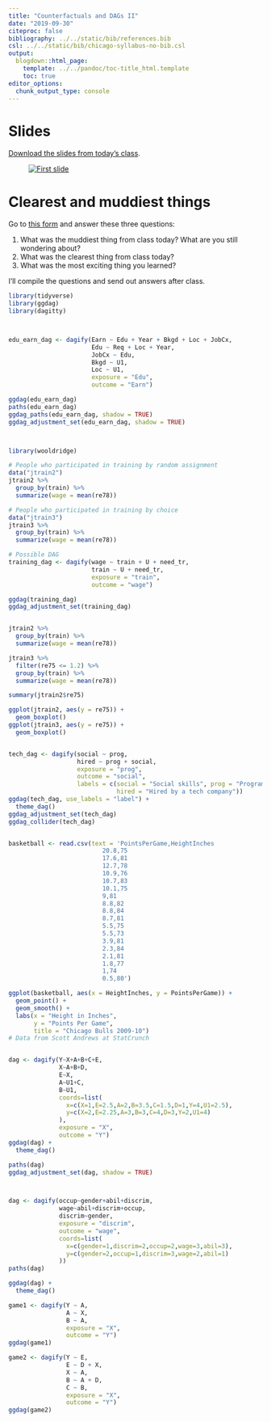```yaml
---
title: "Counterfactuals and DAGs II"
date: "2019-09-30"
citeproc: false
bibliography: ../../static/bib/references.bib
csl: ../../static/bib/chicago-syllabus-no-bib.csl
output:
  blogdown::html_page:
    template: ../../pandoc/toc-title_html.template
    toc: true
editor_options: 
  chunk_output_type: console
---
```


# Slides

[Download the slides from today's class](/slides/PMAP-8521_2019-09-30.pdf).

<figure>
[![First slide](/images/slides/slides_2019-09-30.png)](/slides/PMAP-8521_2019-09-30.pdf)
</figure>


# Clearest and muddiest things

Go to [this form](https://forms.gle/gDXoxmbQeps5suaJ6) and answer these three questions:

1. What was the muddiest thing from class today? What are you still wondering about?
2. What was the clearest thing from class today? 
3. What was the most exciting thing you learned?

I'll compile the questions and send out answers after class.

```r
library(tidyverse)
library(ggdag)
library(dagitty)



edu_earn_dag <- dagify(Earn ~ Edu + Year + Bkgd + Loc + JobCx,
                       Edu ~ Req + Loc + Year,
                       JobCx ~ Edu,
                       Bkgd ~ U1,
                       Loc ~ U1,
                       exposure = "Edu",
                       outcome = "Earn")

ggdag(edu_earn_dag)
paths(edu_earn_dag)
ggdag_paths(edu_earn_dag, shadow = TRUE)
ggdag_adjustment_set(edu_earn_dag, shadow = TRUE)



library(wooldridge)

# People who participated in training by random assignment
data("jtrain2")
jtrain2 %>% 
  group_by(train) %>% 
  summarize(wage = mean(re78))

# People who participated in training by choice
data("jtrain3")
jtrain3 %>% 
  group_by(train) %>% 
  summarize(wage = mean(re78))

# Possible DAG
training_dag <- dagify(wage ~ train + U + need_tr,
                       train ~ U + need_tr,
                       exposure = "train",
                       outcome = "wage")

ggdag(training_dag)
ggdag_adjustment_set(training_dag)


jtrain2 %>% 
  group_by(train) %>% 
  summarize(wage = mean(re78))

jtrain3 %>% 
  filter(re75 <= 1.2) %>% 
  group_by(train) %>% 
  summarize(wage = mean(re78))

summary(jtrain2$re75)

ggplot(jtrain2, aes(y = re75)) +
  geom_boxplot()
ggplot(jtrain3, aes(y = re75)) +
  geom_boxplot()


tech_dag <- dagify(social ~ prog,
                   hired ~ prog + social,
                   exposure = "prog",
                   outcome = "social",
                   labels = c(social = "Social skills", prog = "Programming skills",
                              hired = "Hired by a tech company"))
ggdag(tech_dag, use_labels = "label") +
  theme_dag()
ggdag_adjustment_set(tech_dag)
ggdag_collider(tech_dag)


basketball <- read.csv(text = 'PointsPerGame,HeightInches
                          20.8,75
                          17.6,81
                          12.7,78
                          10.9,76
                          10.7,83
                          10.1,75
                          9,81
                          8.8,82
                          8.8,84
                          8.7,81
                          5.5,75
                          5.5,73
                          3.9,81
                          2.3,84
                          2.1,81
                          1.8,77
                          1,74
                          0.5,80')

ggplot(basketball, aes(x = HeightInches, y = PointsPerGame)) +
  geom_point() +
  geom_smooth() +
  labs(x = "Height in Inches",
       y = "Points Per Game",
       title = "Chicago Bulls 2009-10")
# Data from Scott Andrews at StatCrunch


dag <- dagify(Y~X+A+B+C+E,
              X~A+B+D,
              E~X,
              A~U1+C,
              B~U1,
              coords=list(
                x=c(X=1,E=2.5,A=2,B=3.5,C=1.5,D=1,Y=4,U1=2.5),
                y=c(X=2,E=2.25,A=3,B=3,C=4,D=3,Y=2,U1=4)
              ),
              exposure = "X",
              outcome = "Y")
ggdag(dag) +
  theme_dag()

paths(dag)
ggdag_adjustment_set(dag, shadow = TRUE)



dag <- dagify(occup~gender+abil+discrim,
              wage~abil+discrim+occup,
              discrim~gender,
              exposure = "discrim",
              outcome = "wage",
              coords=list(
                x=c(gender=1,discrim=2,occup=2,wage=3,abil=3),
                y=c(gender=2,occup=1,discrim=3,wage=2,abil=1)
              ))
paths(dag)

ggdag(dag) +
  theme_dag()

game1 <- dagify(Y ~ A,
                A ~ X,
                B ~ A,
                exposure = "X",
                outcome = "Y")
ggdag(game1)

game2 <- dagify(Y ~ E,
                E ~ D + X,
                X ~ A,
                B ~ A + D,
                C ~ B,
                exposure = "X",
                outcome = "Y")
ggdag(game2)
```

